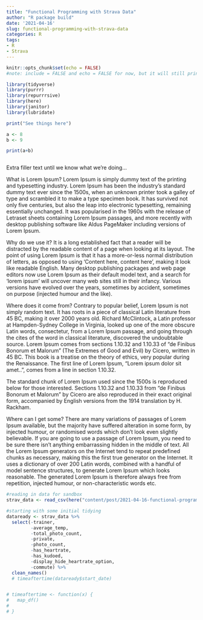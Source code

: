 ```yaml
---
title: "Functional Programming with Strava Data"
author: "R package build"
date: '2021-04-16'
slug: functional-programming-with-strava-data
categories: R
tags:
- R
- Strava
---
```



```r
knitr::opts_chunk$set(echo = FALSE)
#note: include = FALSE and echo = FALSE for now, but it will still print messages and can be coerced to show full chunks of code if we desire

library(tidyverse)
library(purrr)
library(repurrrsive)
library(here)
library(janitor)
library(lubridate)

```

```r

print("See things here")

a <- 8
b <- 9

print(a+b)



```

Extra filler text until we know what we're doing...

What is Lorem Ipsum?
Lorem Ipsum is simply dummy text of the printing and typesetting industry. Lorem Ipsum has been the industry's standard dummy text ever since the 1500s, when an unknown printer took a galley of type and scrambled it to make a type specimen book. It has survived not only five centuries, but also the leap into electronic typesetting, remaining essentially unchanged. It was popularised in the 1960s with the release of Letraset sheets containing Lorem Ipsum passages, and more recently with desktop publishing software like Aldus PageMaker including versions of Lorem Ipsum.

Why do we use it?
It is a long established fact that a reader will be distracted by the readable content of a page when looking at its layout. The point of using Lorem Ipsum is that it has a more-or-less normal distribution of letters, as opposed to using 'Content here, content here', making it look like readable English. Many desktop publishing packages and web page editors now use Lorem Ipsum as their default model text, and a search for 'lorem ipsum' will uncover many web sites still in their infancy. Various versions have evolved over the years, sometimes by accident, sometimes on purpose (injected humour and the like).


Where does it come from?
Contrary to popular belief, Lorem Ipsum is not simply random text. It has roots in a piece of classical Latin literature from 45 BC, making it over 2000 years old. Richard McClintock, a Latin professor at Hampden-Sydney College in Virginia, looked up one of the more obscure Latin words, consectetur, from a Lorem Ipsum passage, and going through the cites of the word in classical literature, discovered the undoubtable source. Lorem Ipsum comes from sections 1.10.32 and 1.10.33 of "de Finibus Bonorum et Malorum" (The Extremes of Good and Evil) by Cicero, written in 45 BC. This book is a treatise on the theory of ethics, very popular during the Renaissance. The first line of Lorem Ipsum, "Lorem ipsum dolor sit amet..", comes from a line in section 1.10.32.

The standard chunk of Lorem Ipsum used since the 1500s is reproduced below for those interested. Sections 1.10.32 and 1.10.33 from "de Finibus Bonorum et Malorum" by Cicero are also reproduced in their exact original form, accompanied by English versions from the 1914 translation by H. Rackham.

Where can I get some?
There are many variations of passages of Lorem Ipsum available, but the majority have suffered alteration in some form, by injected humour, or randomised words which don't look even slightly believable. If you are going to use a passage of Lorem Ipsum, you need to be sure there isn't anything embarrassing hidden in the middle of text. All the Lorem Ipsum generators on the Internet tend to repeat predefined chunks as necessary, making this the first true generator on the Internet. It uses a dictionary of over 200 Latin words, combined with a handful of model sentence structures, to generate Lorem Ipsum which looks reasonable. The generated Lorem Ipsum is therefore always free from repetition, injected humour, or non-characteristic words etc.

```r
#reading in data for sandbox
strav_data <- read_csv(here("content/post/2021-04-16-functional-programming-with-strava-data/data", "strav_csv.csv"))

#starting with some initial tidying
dataready <- strav_data %>% 
  select(-trainer,
         -average_temp,
         -total_photo_count,
         -private,
         -photo_count,
         -has_heartrate,
         -has_kudoed,
         -display_hide_heartrate_option,
         -commute) %>% 
  clean_names()
  # timeaftertime(dataready$start_date)


# timeaftertime <- function(x) {
#   map_df()
#     
# }

```


```r

````


```r

````




